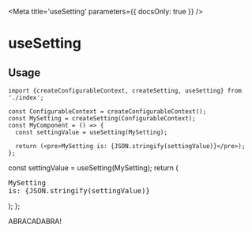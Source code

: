 
<Meta title='useSetting' parameters={{ docsOnly: true }} />

# useSetting

## Usage

```tsx
import {createConfigurableContext, createSetting, useSetting} from './index';

const ConfigurableContext = createConfigurableContext();
const MySetting = createSetting(ConfigurableContext);
const MyComponent = () => {
  const settingValue = useSetting(MySetting);

  return (<pre>MySetting is: {JSON.stringify(settingValue)}</pre>);
};
```



  const settingValue = useSetting(MySetting);
  return (<pre>MySetting is: {JSON.stringify(settingValue)}</pre>);
};

<Canvas>
  <Story name='Basic Example'>
    <ConfigurableContext>
      <MySetting>ABRACADABRA!</MySetting>
      <MyComponent />
    </ConfigurableContext>
  </Story>
</Canvas>
